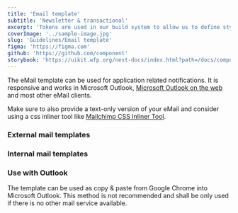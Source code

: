 ```yaml
---
title: 'Email template'
subtitle: 'Newsletter & transactional'
excerpt: 'Tokens are used in our build system to allow us to define styles once. This way they can be consumed across all plattforms and keep the design system consistent.'
coverImage: '../sample-image.jpg'
slug: 'Guidelines/Email template'
figma: 'https://figma.com'
github: 'https://github.com/component'
storybook: 'https://uikit.wfp.org/next-docs/index.html?path=/docs/components-button--button-regular'
---
```


The eMail template can be used for application related notifications. It is responsive and works in Microsoft Outlook, [Microsoft Outlook on the web](https://outlook.office365.com/owa/?realm=wfp.org&exsvurl=1&ll-cc=1031&modurl=0) and most other eMail clients.

Make sure to also provide a text-only version of your eMail and consider using a css inliner tool like [ Mailchimp CSS Inliner Tool](https://templates.mailchimp.com/resources/inline-css).

### External mail templates

### Internal mail templates

### Use with Outlook

The template can be used as copy & paste from Google Chrome into Microsoft
Outlook. This method is not recommended and shall be only used if there is no
other mail service available.

